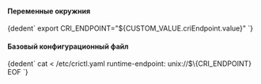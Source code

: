 
<h4>Переменные окружния</h4>
<CodeBlock language="bash">
    {dedent`
        export CRI_ENDPOINT="${CUSTOM_VALUE.criEndpoint.value}"
    `}
</CodeBlock>

<h4>Базовый конфигурационный файл</h4>
<CodeBlock language="bash">
    {dedent`
        cat <<EOF > /etc/crictl.yaml
        runtime-endpoint: unix://$\{CRI_ENDPOINT}
        EOF
    `}
</CodeBlock>
